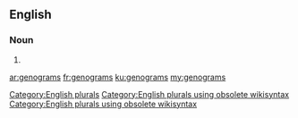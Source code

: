 ==English==

===Noun===
{{head|en}}

# {{plural of|genogram}}

[[Category:English plurals]][[Category:English plurals using obsolete wikisyntax]][[Category:English plurals using obsolete wikisyntax]]

[[ar:genograms]]
[[fr:genograms]]
[[ku:genograms]]
[[my:genograms]]